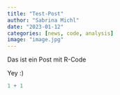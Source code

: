 ```yaml
---
title: "Test-Post"
author: "Sabrina Michl"
date: "2023-01-12"
categories: [news, code, analysis]
image: "image.jpg"
---
```


Das ist ein Post mit R-Code

Yey :)

```r
1 + 1
```

